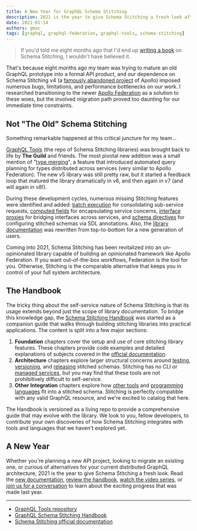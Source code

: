 ```yaml
---
title: A New Year for GraphQL Schema Stitching
description: 2021 is the year to give Schema Stitching a fresh look after its recent renovation
date: 2021-01-14
authors: gmac
tags: [graphql, graphql-federation, graphql-tools, schema-stitching]
---
```


> If you'd told me eight months ago that I'd end up
> [writing a book](https://github.com/gmac/schema-stitching-handbook) on Schema Stitching, I
> wouldn't have believed it.

That's because eight months ago my team was trying to mature an old GraphQL prototype into a formal
API product, and our dependence on Schema Stitching v4 (a
[famously abandoned project](https://apollographql.com/docs/federation/migrating-from-stitching) of
Apollo) imposed numerous bugs, limitations, and performance bottlenecks on our work. I researched
transitioning to the newer [Apollo Federation](https://apollographql.com/docs/federation) as a
solution to these woes, but the involved migration path proved too daunting for our immediate time
constraints.

## Not "The Old" Schema Stitching

Something remarkable happened at this critical juncture for my team...

[GraphQL Tools](https://graphql-tools.com/docs/introduction) (the repo of Schema Stitching
libraries) was brought back to life by **The Guild** and friends. The most pivotal new addition was
a small mention of "[type merging](https://graphql-tools.com/docs/stitch-type-merging)", a feature
that introduced automated query planning for types distributed across services (very similar to
Apollo Federation). The new v5 library was still pretty raw, but it started a feedback loop that
matured the library dramatically in v6, and then again in v7 (and will again in v8!).

During these development cycles, numerous missing Stitching features were identified and added:
[batch execution](https://github.com/gmac/schema-stitching-handbook/wiki/Batching-Arrays-and-Queries#what-is-query-batching)
for consolidating sub-service requests,
[computed fields](https://graphql-tools.com/docs/stitch-type-merging#computed-fields) for
encapsulating service concerns,
[interface proxies](https://graphql-tools.com/docs/stitch-type-merging#computed-fields) for bridging
interfaces across services, and
[schema directives](https://graphql-tools.com/docs/stitch-directives-sdl) for configuring stitched
schemas via SDL annotations. Also, the
[library documentation](https://graphql-tools.com/docs/stitch-combining-schemas) was rewritten from
top-to-bottom for a new generation of users.

Coming into 2021, Schema Stitching has been revitalized into an un-opinionated library capable of
building an opinionated framework like Apollo Federation. If you want out-of-the-box workflows,
Federation is the tool for you. Otherwise, Stitching is the comparable alternative that keeps you in
control of your full system architecture.

## The Handbook

The tricky thing about the self-service nature of Schema Stitching is that its usage extends beyond
just the scope of library documentation. To bridge this knowledge gap, the
[Schema Stitching Handbook](https://github.com/gmac/schema-stitching-handbook) was started as a
companion guide that walks through building stitching libraries into practical applications. The
content is split into a few major sections:

1. **Foundation** chapters cover the setup and use of core stitching library features. These
   chapters provide code examples and detailed explanations of subjects covered in the
   [official documentation](https://graphql-tools.com/docs/stitch-combining-schemas).
2. **Architecture** chapters explore larger structural concerns around
   [testing](https://github.com/gmac/schema-stitching-handbook/blob/master/continuous-integration-testing),
   [versioning](https://github.com/gmac/schema-stitching-handbook/blob/master/versioning-schema-releases),
   and
   [releasing](https://github.com/gmac/schema-stitching-handbook/blob/master/hot-schema-reloading)
   stitched schemas. Stitching has no CLI or
   [managed services](https://apollographql.com/docs/federation/managed-federation/overview), but
   you may find that these tools are not prohibitively difficult to self-service.
3. **Other Integration** chapters explore how
   [other tools](https://github.com/gmac/schema-stitching-handbook/tree/master/federation-services)
   and
   [programming languages](https://github.com/gmac/schema-stitching-handbook/tree/master/subservice-languages/ruby)
   fit into a stitched schema. Stitching is perfectly compatible with any valid GraphQL resource,
   and we're excited to catalog that here.

The Handbook is versioned as a living repo to provide a comprehensive guide that may evolve with the
library. We look to you, fellow developers, to contribute your own discoveries of how Schema
Stitching integrates with tools and languages that we haven't explored yet.

## A New Year

Whether you're planning a new API project, looking to migrate an existing one, or curious of
alternatives for your current distributed GraphQL architecture, 2021 is the year to give Schema
Stitching a fresh look. Read the
[new documentation](https://graphql-tools.com/docs/stitch-combining-schemas),
[review the handbook](https://github.com/gmac/schema-stitching-handbook),
[watch the video series](https://youtube.com/watch?v=8-mZqjgIdiI&list=PLTJ2vmU3jbWy6JntdRQZAmy0mcpYu2OD1),
or [join us for a conversation](https://github.com/ardatan/graphql-tools/discussions) to learn about
the exciting progress that was made last year.

---

- [GraphQL Tools repository](https://github.com/ardatan/graphql-tools)
- [GraphQL Schema Stitching Handbook](https://github.com/gmac/schema-stitching-handbook)
- [Schema Stitching official documentation](https://graphql-tools.com/docs/stitch-combining-schemas)
